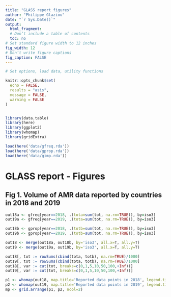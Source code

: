 ```yaml
---
title: "GLASS report figures"
author: "Philippe Glaziou"
date: "`r Sys.Date()`"
output:
  html_fragment:
  # Don’t include a table of contents
  toc: no
# Set standard figure width to 12 inches
fig_width: 12
# Don’t write figure captions
fig_caption: FALSE
---
```



```r
# Set options, load data, utility functions

knitr::opts_chunk$set(
  echo = FALSE,
  results = "asis",
  message = FALSE,
  warning = FALSE
)


library(data.table)
library(here)
library(ggplot2)
library(whomap)
library(gridExtra)

load(here('data/gfreq.rda'))
load(here('data/gprop.rda'))
load(here('data/gimp.rda'))


```


# GLASS report - Figures


## Fig 1. Volume of AMR data reported by countries in 2018 and 2019
```r
out18a <- gfreq[year==2018, .(tota=sum(tot, na.rm=TRUE)), by=iso3]
out19a <- gfreq[year==2019, .(tota=sum(tot, na.rm=TRUE)), by=iso3]

out18b <- gprop[year==2018, .(totb=sum(tot, na.rm=TRUE)), by=iso3]
out19b <- gprop[year==2019, .(totb=sum(tot, na.rm=TRUE)), by=iso3]

out18 <- merge(out18a, out18b, by='iso3', all.x=T, all.y=T)
out19 <- merge(out19a, out19b, by='iso3', all.x=T, all.y=T)

out18[, tot := rowSums(cbind(tota, totb), na.rm=TRUE)/1000]
out19[, tot := rowSums(cbind(tota, totb), na.rm=TRUE)/1000]
out18[, var := cut(tot, breaks=c(0,1,5,10,50,100,+Inf))]
out19[, var := cut(tot, breaks=c(0,1,5,10,50,100,+Inf))]

p1 <- whomap(out18, map.title='Reported data points in 2018', legend.title = 'Reported data points\n(Thousand)')
p2 <- whomap(out19, map.title='Reported data points in 2019', legend.title = 'Reported data points\n(Thousand)')
mp <- grid.arrange(p1, p2, ncol=2)

```
